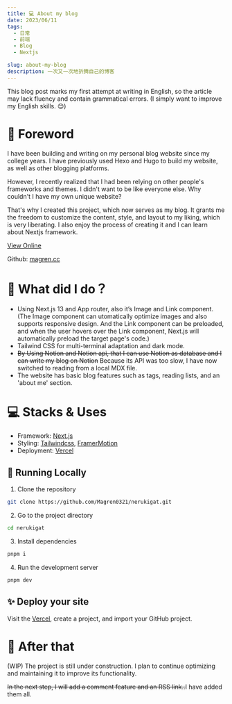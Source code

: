 ```yaml
---
title: 💻 About my blog
date: 2023/06/11
tags:
  - 日常
  - 前端
  - Blog
  - Nextjs

slug: about-my-blog
description: 一次又一次地折腾自己的博客
---
```


This blog post marks my first attempt at writing in English, so the article may lack fluency and contain grammatical errors. (I simply want to improve my English skills. 😊)

# 🚀 Foreword

I have been building and writing on my personal blog website since my college years. I have previously used Hexo and Hugo to build my website, as well as other blogging platforms.

However, I recently realized that I had been relying on other people's frameworks and themes. I didn't want to be like everyone else. Why couldn't I have my own unique website?

That's why I created this project, which now serves as my blog. It grants me the freedom to customize the content, style, and layout to my liking, which is very liberating. I also enjoy the process of creating it and I can learn about Nextjs framework.

[View Online](https://magren.cc/)

Github: [magren.cc](https://github.com/Magren0321/nerukigat)

# 🦊 What did I do？

- Using Next.js 13 and App router, also it’s Image and Link component. (The Image component can utomatically optimize images and also supports responsive design. And the Link component can be preloaded, and when the user hovers over the Link component, Next.js will automatically preload the target page's code.)
- Tailwind CSS for multi-terminal adaptation and dark mode.
- ~~By Using Notion and Notion api, that I can use Notion as database and I can write my blog on Notion~~
  Because its API was too slow, I have now switched to reading from a local MDX file.
- The website has basic blog features such as tags, reading lists, and an 'about me' section.

# 💻 **Stacks & Uses**

- Framework: [Next.js](https://nextjs.org/)
- Styling: [Tailwindcss](https://tailwindcss.com/), [FramerMotion](https://www.framer.com/motion/introduction/)
- Deployment: [Vercel](https://vercel.com/)

## **🎈 Running Locally**

1. Clone the repository

```bash
git clone https://github.com/Magren0321/nerukigat.git
```

2. Go to the project directory

```bash
cd nerukigat
```

3. Install dependencies

```bash
pnpm i
```

4.  Run the development server

```bash
pnpm dev
```

## **✨** Deploy your site

Visit the [Vercel](http://vercel.com), create a project, and import your GitHub project.

# 📅 After that

(WIP) The project is still under construction. I plan to continue optimizing and maintaining it to improve its functionality.

<del>In the next step, I will add a comment feature and an RSS link..</del>I
have added them all.
